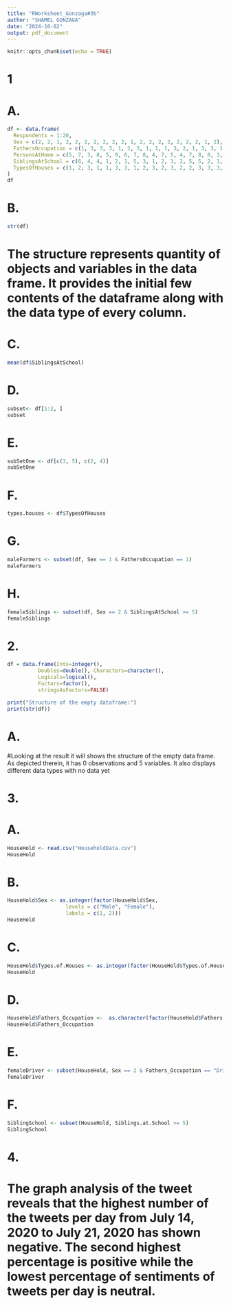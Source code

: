 ```yaml
---
title: "RWorksheet_Gonzaga#3b"
author: "SHAMEL GONZAGA"
date: "2024-10-02"
output: pdf_document
---
```


```r
knitr::opts_chunk$set(echo = TRUE)
```

# 1
# A.
```r
df <- data.frame(
  Respondents = 1:20, 
  Sex = c(2, 2, 1, 2, 2, 2, 2, 2, 2, 2, 1, 2, 2, 2, 2, 2, 2, 2, 1, 2), 
  FathersOccupation = c(1, 3, 3, 3, 1, 2, 3, 1, 1, 1, 3, 2, 1, 3, 3, 1, 3, 1, 2, 1), 
  PersonsAtHome = c(5, 7, 3, 8, 5, 9, 6, 7, 8, 4, 7, 5, 4, 7, 8, 8, 3, 11, 7, 6), 
  SiblingsAtSchool = c(6, 4, 4, 1, 2, 1, 5, 3, 1, 2, 3, 2, 5, 5, 2, 1, 2, 5, 3, 2), 
  TypesOfHouses = c(1, 2, 3, 1, 1, 3, 3, 1, 2, 3, 2, 3, 2, 2, 3, 3, 3, 3, 3, 2)
)
df
```

# B.

```r
str(df)
```
# The structure represents quantity of objects and variables in the data frame. It provides the initial few contents of the dataframe along with the data type of every column. 

# C.

```r
mean(df$SiblingsAtSchool)
```

# D.

```r
subset<- df[1:2, ]
subset 
```

# E.

```r
subSetOne <- df[c(3, 5), c(2, 4)]
subSetOne
```

# F. 

```r
types.houses <- df$TypesOfHouses   
```

# G.

```r
maleFarmers <- subset(df, Sex == 1 & FathersOccupation == 1)
maleFarmers
```

# H.

```r
femaleSiblings <- subset(df, Sex == 2 & SiblingsAtSchool >= 5)
femaleSiblings
```

# 2.

```r
df = data.frame(Ints=integer(),
          Doubles=double(), Characters=character(),
          Logicals=logical(),
          Factors=factor(),
          stringsAsFactors=FALSE)

print("Structure of the empty dataframe:")
print(str(df))
```

# A.

#Looking at the result it will shows the structure of the empty data frame. As depicted therein, it has 0 observations and 5 variables. It also displays different data types with no data yet

# 3.
# A.

```r
HouseHold <- read.csv("HouseholdData.csv")
HouseHold
```

# B.

```r
HouseHold$Sex <- as.integer(factor(HouseHold$Sex,
                   levels = c("Male", "Female"),
                   labels = c(1, 2)))
HouseHold
```

# C.

```r
HouseHold$Types.of.Houses <- as.integer(factor(HouseHold$Types.of.Houses, levels = c("Wood", "Congrete", "Semi-congrete"), labels = c(1, 2, 3)))
HouseHold
```

# D.

```r
HouseHold$Fathers_Occupation <-  as.character(factor(HouseHold$Fathers.Occupation, levels = c(1, 2, 3), labels = c("Farmer", "Driver", "Others")))
HouseHold$Fathers_Occupation
```

# E.

```r
femaleDriver <- subset(HouseHold, Sex == 2 & Fathers_Occupation == "Driver")
femaleDriver
```

# F.

```r
SiblingSchool <- subset(HouseHold, Siblings.at.School >= 5)
SiblingSchool
```

# 4. 

# The graph analysis of the tweet reveals that the highest number of the tweets per day from July 14, 2020 to July 21, 2020 has shown negative. The second highest percentage is positive while the lowest percentage of sentiments of tweets per day is neutral.
